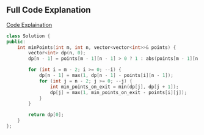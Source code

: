 ## Full Code Explanation
[Code Explaination](https://devverse-sahul.vercel.app/blog/gfg2)

```cpp
class Solution {
public:
    int minPoints(int m, int n, vector<vector<int>>& points) {
        vector<int> dp(n, 0);
        dp[n - 1] = points[m - 1][n - 1] > 0 ? 1 : abs(points[m - 1][n - 1]) + 1;

        for (int i = m - 2; i >= 0; --i) {
            dp[n - 1] = max(1, dp[n - 1] - points[i][n - 1]);
            for (int j = n - 2; j >= 0; --j) {
                int min_points_on_exit = min(dp[j], dp[j + 1]);
                dp[j] = max(1, min_points_on_exit - points[i][j]);
            }
        }

        return dp[0];
    }
};
```
